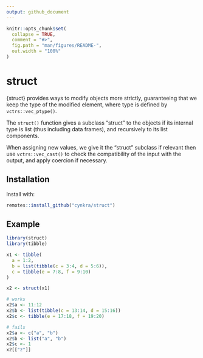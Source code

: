 ```yaml
---
output: github_document
---
```


<!-- README.md is generated from README.Rmd. Please edit that file -->

```r
knitr::opts_chunk$set(
  collapse = TRUE,
  comment = "#>",
  fig.path = "man/figures/README-",
  out.width = "100%"
)
```

# struct

{struct} provides ways to modify objects more strictly, guaranteeing that we
keep the type of the modified element, where type is defined by `vctrs::vec_ptype()`.

The `struct()` function gives a subclass "struct" to the objects if its internal
type is list (thus including data frames), and recursively to its list components.

When assigning new values, we give it the "struct" subclass if relevant then 
use `vctrs::vec_cast()` to check the compatibility of the input with the output,
and apply coercion if necessary.

## Installation

Install with:

``` r
remotes::install_github("cynkra/struct")
```

## Example

```r
library(struct)
library(tibble)

x1 <- tibble(
  a = 1:2,
  b = list(tibble(c = 3:4, d = 5:6)),
  c = tibble(e = 7:8, f = 9:10)
)

x2 <- struct(x1)

# works
x2$a <- 11:12
x2$b <- list(tibble(c = 13:14, d = 15:16))
x2$c <- tibble(e = 17:18, f = 19:20)

# fails
x2$a <- c("a", "b")
x2$b <- list("a", "b")
x2$c <- 1
x2[["z"]]
```
